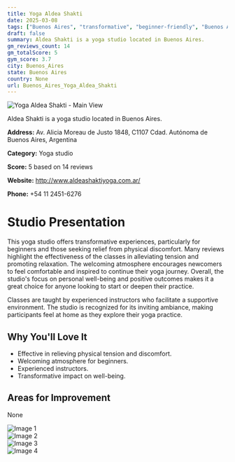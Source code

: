 ```yaml
---
title: Yoga Aldea Shakti
date: 2025-03-08
tags: ["Buenos Aires", "transformative", "beginner-friendly", "Buenos Aires"]  
draft: false
summary: Aldea Shakti is a yoga studio located in Buenos Aires.
gm_reviews_count: 14
gm_totalScore: 5
gym_score: 3.7
city: Buenos_Aires
state: Buenos Aires
country: None
url: Buenos_Aires_Yoga_Aldea_Shakti
---
```


<div className="aspect-[16/9] relative my-8">
  <img 
    src="https://lh5.googleusercontent.com/p/AF1QipPC2u2y_h4Y9Rr5PywjSN9dy40cJCasd-OW5_Tv=w1920-h1080-k-no"
    alt="Yoga Aldea Shakti - Main View"
    className="object-cover absolute inset-0 w-full h-full rounded-lg"
  />
</div>

Aldea Shakti is a yoga studio located in Buenos Aires.

**Address:** Av. Alicia Moreau de Justo 1848, C1107 Cdad. Autónoma de Buenos Aires, Argentina

**Category:** Yoga studio

**Score:** 5 based on 14 reviews

**Website:** http://www.aldeashaktiyoga.com.ar/

**Phone:** +54 11 2451-6276

# Studio Presentation

This yoga studio offers transformative experiences, particularly for beginners and those seeking relief from physical discomfort. Many reviews highlight the effectiveness of the classes in alleviating tension and promoting relaxation. The welcoming atmosphere encourages newcomers to feel comfortable and inspired to continue their yoga journey. Overall, the studio's focus on personal well-being and positive outcomes makes it a great choice for anyone looking to start or deepen their practice.

Classes are taught by experienced instructors who facilitate a supportive environment. The studio is recognized for its inviting ambiance, making participants feel at home as they explore their yoga practice.

## Why You'll Love It

- Effective in relieving physical tension and discomfort.
- Welcoming atmosphere for beginners.
- Experienced instructors.
- Transformative impact on well-being.

## Areas for Improvement

None

<div className="grid grid-cols-1 xl:grid-cols-2 gap-4 my-8">
<div className="aspect-[4/3] relative"><img src="https://lh3.googleusercontent.com/p/AF1QipODsturuDWqphk0SpD9fshcrDKruDVp2J465WRV=w1920-h1080-k-no" alt="Image 1" className="object-cover absolute inset-0 w-full h-full rounded-lg" /></div>
<div className="aspect-[4/3] relative"><img src="https://lh5.googleusercontent.com/p/AF1QipOGjFVfHF1o1yPnQP9me29poL3uKvTRUCVjrMKF=w1920-h1080-k-no" alt="Image 2" className="object-cover absolute inset-0 w-full h-full rounded-lg" /></div>
<div className="aspect-[4/3] relative"><img src="https://lh5.googleusercontent.com/p/AF1QipNivGBg-2RQfrFAr_Dz0F9PshabHBGvb0dXkP3-=w1920-h1080-k-no" alt="Image 3" className="object-cover absolute inset-0 w-full h-full rounded-lg" /></div>
<div className="aspect-[4/3] relative"><img src="https://lh5.googleusercontent.com/p/AF1QipNcfqZDVFyNKxkYMgbTM_V-BdL6ydddWc7l3Cal=w1920-h1080-k-no" alt="Image 4" className="object-cover absolute inset-0 w-full h-full rounded-lg" /></div>
</div>